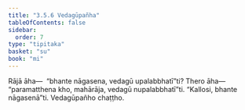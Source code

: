 ```yaml
---
title: "3.5.6 Vedagūpañha"
tableOfContents: false
sidebar:
  order: 7
type: "tipitaka"
basket: "su"
book: "mi"
---
```



<DynamicBreadcrumb />

<Division number="78" book="mi" bookNo="28">

<Paragraph number="376" book="mi">
Rājā āha—  “bhante nāgasena, vedagū upalabbhatī”ti? Thero āha—  “paramatthena kho, mahārāja, vedagū nupalabbhatī”ti.
</Paragraph>

<Paragraph number="377" book="mi">
“Kallosi, bhante nāgasenā”ti.

</Paragraph>
</Division>

<Paragraph number="378" type="center" book="mi">
Vedagūpañho chaṭṭho.
</Paragraph>